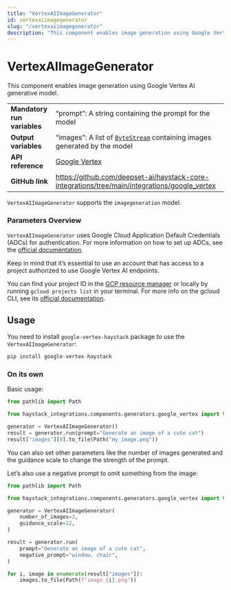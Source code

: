 ```yaml
---
title: "VertexAIImageGenerator"
id: vertexaiimagegenerator
slug: "/vertexaiimagegenerator"
description: "This component enables image generation using Google Vertex AI generative model."
---
```


# VertexAIImageGenerator

This component enables image generation using Google Vertex AI generative model.

|  |  |
| --- | --- |
| **Mandatory run variables** | “prompt”: A string containing the prompt for the model                                                      |
| **Output variables**        | “images”: A list of [`ByteStream`](../../concepts/data-classes.mdx#bytestream)  containing images generated by the model |
| **API reference**           | [Google Vertex](/reference/integrations-google-vertex)                                                             |
| **GitHub link**             | https://github.com/deepset-ai/haystack-core-integrations/tree/main/integrations/google_vertex             |

`VertexAIImageGenerator` supports the `imagegeneration` model.

### Parameters Overview

`VertexAIImageGenerator` uses Google Cloud Application Default Credentials (ADCs) for authentication. For more information on how to set up ADCs, see the [official documentation](https://cloud.google.com/docs/authentication/provide-credentials-adc).

Keep in mind that it’s essential to use an account that has access to a project authorized to use Google Vertex AI endpoints.

You can find your project ID in the [GCP resource manager](https://console.cloud.google.com/cloud-resource-manager) or locally by running `gcloud projects list` in your terminal. For more info on the gcloud CLI, see its [official documentation](https://cloud.google.com/cli).

## Usage

You need to install `google-vertex-haystack` package to use the  `VertexAIImageGenerator`:

```python
pip install google-vertex-haystack
```

### On its own

Basic usage:

```python
from pathlib import Path

from haystack_integrations.components.generators.google_vertex import VertexAIImageGenerator

generator = VertexAIImageGenerator()
result = generator.run(prompt="Generate an image of a cute cat")
result["images"][0].to_file(Path("my_image.png"))
```

You can also set other parameters like the number of images generated and the guidance scale to change the strength of the prompt.

Let’s also use a negative prompt to omit something from the image:

```python
from pathlib import Path

from haystack_integrations.components.generators.google_vertex import VertexAIImageGenerator

generator = VertexAIImageGenerator(
    number_of_images=3,
    guidance_scale=12,
)

result = generator.run(
    prompt="Generate an image of a cute cat",
    negative_prompt="window, chair",
)

for i, image in enumerate(result["images"]):
    images.to_file(Path(f"image_{i}.png"))
```

